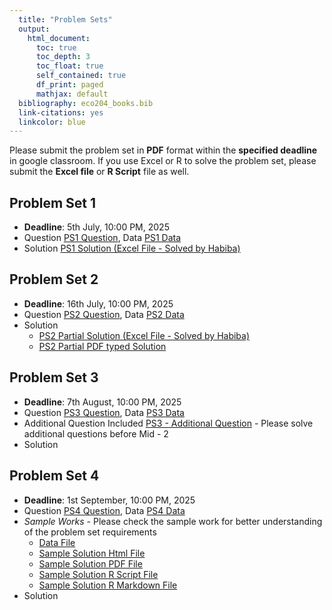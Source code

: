```yaml
---
  title: "Problem Sets"
  output: 
    html_document:
      toc: true
      toc_depth: 3
      toc_float: true
      self_contained: true
      df_print: paged
      mathjax: default
  bibliography: eco204_books.bib  
  link-citations: yes
  linkcolor: blue
---
```

  
Please submit the problem set in **PDF** format within the **specified deadline** in google classroom. If you use Excel or R to solve the problem set, please submit the **Excel file** or **R Script** file as well.

## Problem Set 1

- **Deadline**: 5th July, 10:00 PM, 2025
- Question [PS1 Question](problem_sets/ps_1/PS_1.pdf), Data [PS1 Data](problem_sets/ps_1/data/Student_Lunch.xlsx)
- Solution [PS1 Solution (Excel File - Solved by Habiba)](problem_sets/ps_1/solutions/PS_1_soln.xlsx)

## Problem Set 2

- **Deadline**: 16th July, 10:00 PM, 2025
- Question [PS2 Question](problem_sets/ps_2/PS_2.pdf), Data [PS2 Data](problem_sets/ps_2/data_file/Student_Satisfaction.xlsx)
- Solution 
  - [PS2 Partial Solution (Excel File - Solved by Habiba)](problem_sets/ps_2/solutions/PS_2_soln.xlsx)
  - [PS2 Partial PDF typed Solution](problem_sets/ps_2/solutions/PS_2_soln.pdf)

## Problem Set 3
- **Deadline**: 7th August, 10:00 PM, 2025
- Question [PS3 Question](problem_sets/ps_3/PS_3.pdf), Data [PS3 Data](problem_sets/ps_3/data_file/data_msales_aprice.xlsx)
-  Additional Question Included [PS3 - Additional Question](problem_sets/ps_3/PS_3_additional.pdf) - Please solve additional questions before Mid - 2
- Solution 

## Problem Set 4
- **Deadline**: 1st September, 10:00 PM, 2025
- Question [PS4 Question](problem_sets/ps_4/PS_4.pdf), Data [PS4 Data](problem_sets/ps_4/data/CoffeeChain.xlsx)
-  *Sample Works* - Please check the sample work for better understanding of the problem set requirements
   - [Data File](problem_sets/ps_4/sample_work/Showtime_New.xlsx)
   - [Sample Solution Html File](problem_sets/ps_4/sample_work/SamplePS_Solutions.html)
   - [Sample Solution PDF File](problem_sets/ps_4/sample_work/SamplePS_Solutions.pdf)
   - [Sample Solution R Script File](problem_sets/ps_4/sample_work/SamplePS_Solutions.R)
   - [Sample Solution R Markdown File](problem_sets/ps_4/sample_work/SamplePS_Solutions.Rmd)
  
- Solution 


<div style="height:10cm;"></div>

